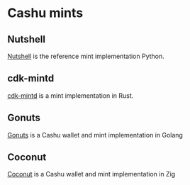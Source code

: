 
# Cashu mints

## Nutshell

[Nutshell](https://github.com/cashubtc/nutshell) is the reference mint implementation Python.

## cdk-mintd

[cdk-mintd](https://github.com/cashubtc/cdk/tree/main/crates/cdk-mintd) is a mint implementation in Rust.

## Gonuts

[Gonuts](https://github.com/elnosh/gonuts) is a Cashu wallet and mint implementation in Golang

## Coconut
[Coconut](https://github.com/zig-bitcoin/coconut) is a Cashu wallet and mint implementation in Zig
